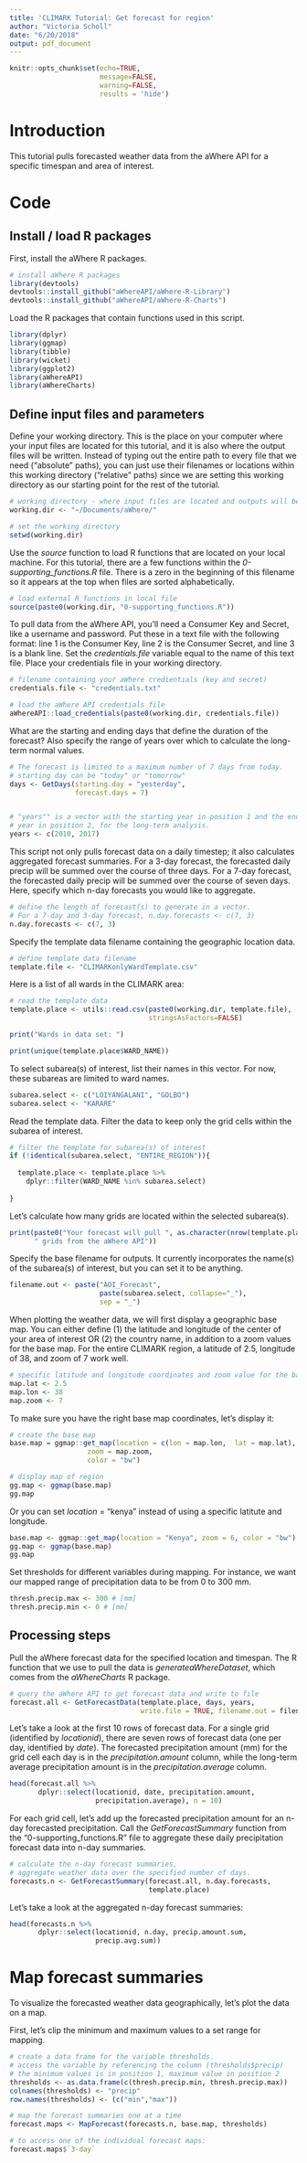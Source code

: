 ```yaml
---
title: 'CLIMARK Tutorial: Get forecast for region'
author: "Victoria Scholl"
date: "6/20/2018"
output: pdf_document
---
```


```r
knitr::opts_chunk$set(echo=TRUE,
                      message=FALSE,
                      warning=FALSE,
                      results = 'hide')
```

# Introduction

This tutorial pulls forecasted weather data from the aWhere API for a specific timespan and area of interest. 

# Code 

## Install / load R packages

First, install the aWhere R packages. 

```r
# install aWhere R packages
library(devtools)
devtools::install_github("aWhereAPI/aWhere-R-Library")
devtools::install_github("aWhereAPI/aWhere-R-Charts")
```

Load the R packages that contain functions used in this script.

```r
library(dplyr)
library(ggmap)
library(tibble)
library(wicket)
library(ggplot2)
library(aWhereAPI)
library(aWhereCharts)
```

## Define input files and parameters

Define your working directory. This is the place on your computer where your input files are located for this tutorial, and it is also where the output files will be written. Instead of typing out the entire path to every file that we need ("absolute" paths), you can just use their filenames or locations within this working directory ("relative" paths) since we are setting this working directory as our starting point for the rest of the tutorial. 

```r
# working directory - where input files are located and outputs will be saved.
working.dir <- "~/Documents/aWhere/"

# set the working directory 
setwd(working.dir) 
```

Use the *source* function to load R functions that are located on your local machine. For this tutorial, there are a few functions within the *0-supporting_functions.R* file. There is a zero in the beginning of this filename so it appears at the top when files are sorted alphabetically. 

```r
# load external R functions in local file
source(paste0(working.dir, "0-supporting_functions.R"))
```

To pull data from the aWhere API, you'll need a Consumer Key and Secret, like a username and password. Put these in a text file with the following format: line 1 is the Consumer Key, line 2 is the Consumer Secret, and line 3 is a blank line. Set the *credentials.file* variable equal to the name of this text file. Place your credentials file in your working directory. 

```r
# filename containing your aWhere credientials (key and secret)
credentials.file <- "credentials.txt"

# load the aWhere API credentials file 
aWhereAPI::load_credentials(paste0(working.dir, credentials.file))
```

What are the starting and ending days that define the duration of the forecast? Also specify the range of years over which to calculate the long-term normal values. 

```r
# The forecast is limited to a maximum number of 7 days from today. 
# starting day can be "today" or "tomorrow"
days <- GetDays(starting.day = "yesterday",
                forecast.days = 7)


# "years"" is a vector with the starting year in position 1 and the ending
# year in position 2, for the long-term analysis. 
years <- c(2010, 2017)
```

This script not only pulls forecast data on a daily timestep; it also calculates aggregated forecast summaries. For a 3-day forecast, the forecasted daily precip will be summed over the course of three days. For a 7-day forecast, the forecasted daily precip will be summed over the course of seven days. Here, specify which n-day forecasts you would like to aggregate. 

```r
# define the length of forecast(s) to generate in a vector. 
# For a 7-day and 3-day forecast, n.day.forecasts <- c(7, 3)
n.day.forecasts <- c(7, 3)
```

Specify the template data filename containing the geographic location data.

```r
# define template data filename
template.file <- "CLIMARKonlyWardTemplate.csv"
``` 

Here is a list of all wards in the CLIMARK area: 

```r
# read the template data 
template.place <- utils::read.csv(paste0(working.dir, template.file),
                                  stringsAsFactors=FALSE) 

print("Wards in data set: ")

print(unique(template.place$WARD_NAME))
```

To select subarea(s) of interest, list their names in this vector. For now, these subareas are limited to ward names. 

```r
subarea.select <- c("LOIYANGALANI", "GOLBO")
subarea.select <- "KARARE" 
```

Read the template data. Filter the data to keep only the grid cells within the subarea of interest. 

```r
# filter the template for subarea(s) of interest
if (!identical(subarea.select, "ENTIRE_REGION")){ 
  
  template.place <- template.place %>% 
    dplyr::filter(WARD_NAME %in% subarea.select) 
  
} 
```

Let's calculate how many grids are located within the selected subarea(s). 

```r
print(paste0("Your forecast will pull ", as.character(nrow(template.place)), 
      " grids from the aWhere API"))
```

Specify the base filename for outputs. It currently incorporates the name(s) of the subarea(s) of interest, but you can set it to be anything. 

```r
filename.out <- paste("AOI_Forecast",
                      paste(subarea.select, collapse="_"),
                      sep = "_")
```

When plotting the weather data, we will first display a geographic base map. You can either define (1) the latitude and longitude of the center of your area of interest OR (2) the country name, in addition to a zoom values for the base map. For the entire CLIMARK region, a latitude of 2.5, longitude of 38, and zoom of 7 work well. 

```r
# specific latitude and longitude coordinates and zoom value for the base map 
map.lat <- 2.5
map.lon <- 38
map.zoom <- 7
```

To make sure you have the right base map coordinates, let's display it: 
```r
# create the base map 
base.map = ggmap::get_map(location = c(lon = map.lon,  lat = map.lat), 
                   zoom = map.zoom, 
                   color = "bw")

# display map of region
gg.map <- ggmap(base.map)
gg.map
```

Or you can set *location* = "kenya" instead of using a specific latitute and longitude.

```r
base.map <- ggmap::get_map(location = "Kenya", zoom = 6, color = "bw")
gg.map <- ggmap(base.map)
gg.map
```

Set thresholds for different variables during mapping. For instance, we want our mapped range of precipitation data to be from 0 to 300 mm. 

```r
thresh.precip.max <- 300 # [mm]
thresh.precip.min <- 0 # [mm]
```

## Processing steps 

Pull the aWhere forecast data for the specified location and timespan. The R function that we use to pull the data is *generateaWhereDataset*, which comes from the *aWhereCharts* R package. 

```r
# query the aWhere API to get forecast data and write to file 
forecast.all <- GetForecastData(template.place, days, years, 
                                write.file = TRUE, filename.out = filename.out)
```

\pagebreak

Let's take a look at the first 10 rows of forecast data.
For a single grid (identified by *locationid*), there are seven rows of forecast data (one per day, identified by *date*). The forecasted precipitation amount (mm) for the grid cell each day is in the *precipitation.amount* column, while the long-term average precipitation amount is in the *precipitation.average* column. 

```r
head(forecast.all %>% 
       dplyr::select(locationid, date, precipitation.amount, 
                     precipitation.average), n = 10)
```

For each grid cell, let's add up the forecasted precipitation amount for an n-day forecasted precipitation. Call the *GetForecastSummary* function from the "0-supporting_functions.R" file to aggregate these daily precipitation forecast data into n-day summaries. 

```r
# calculate the n-day forecast summaries,
# aggregate weather data over the specified number of days.
forecasts.n <- GetForecastSummary(forecast.all, n.day.forecasts, 
                                  template.place)
```

Let's take a look at the aggregated n-day forecast summaries: 

```r
head(forecasts.n %>%
       dplyr::select(locationid, n.day, precip.amount.sum, 
                     precip.avg.sum))
```


# Map forecast summaries

To visualize the forecasted weather data geographically, let's plot the data on a map.

First, let's clip the minimum and maximum values to a set range for mapping.  

```r
# create a data frame for the variable thresholds.
# access the variable by referencing the column (thresholds$precip)
# the minimum values is in position 1, maximum value in position 2
thresholds <- as.data.frame(c(thresh.precip.min, thresh.precip.max))
colnames(thresholds) <- "precip"
row.names(thresholds) <- (c("min","max"))
```


```r
# map the forecast summaries one at a time 
forecast.maps <- MapForecast(forecasts.n, base.map, thresholds)

# to access one of the individual forecast maps: 
forecast.maps$`3-day`
```

